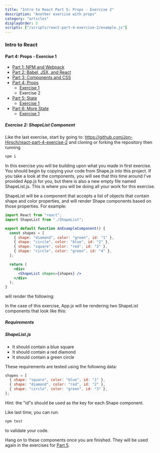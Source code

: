 ```yaml
---
title: "Intro to React Part 5: Props - Exercise 2"
description: "Another exercise with props"
category: "articles"
displayOrder: 5
scripts: ["/scripts/react-part-4-exercise-2/example.js"]
---
```


### Intro to React

#### Part 4: Props - Exercise 1

- [Part 1: NPM and Webpack](/articles/react-part-1-npm-and-webpack)
- [Part 2: Babel, JSX, and React](/articles/react-part-2-babel-jsx-and-react)
- [Part 3: Components and CSS](/articles/react-part-3-components-and-css)
- [Part 4: Props](/articles/react-part-4-props)
  - [Exercise 1](/articles/react-part-4-exercise-1)
  - Exercise 2
- [Part 5: State](/articles/react-part-5-state)
  - [Exercise 1](/articles/react-part-5-exercise-1)
- [Part 6: More State](/articles/react-part-6-more-state)
  - [Exercise 1](/articles/react-part-6-exercise-1)

##### Exercise 2: ShapeList Component

Like the last exercise, start by going to: https://github.com/Jon-Hirsch/react-part-4-exercise-2
and cloning or forking the repository then running

```bash
npm i
```

In this exercise you will be building upon what you made in first exercise. You should
begin by copying your code from Shape.js into this project. If you take a look at the
components, you will see that this time around I've provided App.js for you, but there
is also a new empty file named ShapeList.js. This is where you will be doing all your
work for this exercise.

ShapeList will be a component that accepts a list of objects that contain shape and
color properties, and will render Shape components based on those properties. For example:

```jsx
import React from "react";
import ShapeList from "./ShapeList";

export default function AnExampleComponent() {
  const shapes = [
    { shape: "diamond", color: "green", id: "1" },
    { shape: "circle", color: "blue", id: "2" },
    { shape: "square", color: "red", id: "3" },
    { shape: "circle", color: "green", id: "4" },
  ];

  return (
    <div>
      <ShapeList shapes={shapes} />
    </div>
  );
}
```

will render the following:

<div id="example1"></div>

In the case of this exercise, App.js will be rendering two ShapeList components
that look like this:

<div id="example2"></div>

##### Requirements

##### ShapeList.js

- It should contain a blue square
- It should contain a red diamond
- It should contain a green circle

These requirements are tested using the following data:

```jsx
shapes = [
  { shape: "square", color: "blue", id: "1" },
  { shape: "diamond", color: "red", id: "2" },
  { shape: "circle", color: "green", id: "3" },
];
```

Hint: the "id"s should be used as the key for each Shape component.

Like last time, you can run:

```bash
npm test
```

to validate your code.

Hang on to these components once you are finished. They will be used again in the
exercises for [Part 5](/articles/react-part-5-state).
